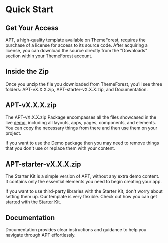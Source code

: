 
# Quick Start

## Get Your Access

APT, a high-quality template available on ThemeForest, requires the purchase of a license for access to its source code. After acquiring a license, you can download the source directly from the "Downloads" section within your ThemeForest account.

## Inside the Zip

Once you unzip the file you downloaded from ThemeForest, you'll see three folders: APT-vX.X.X.zip, APT-starter-vX.X.X.zip, and Documentation.

## APT-vX.X.X.zip

The APT-vX.X.X.zip Package encompasses all the files showcased in the live [demo](http://dastail.kelll31.net/), including all layouts, apps, pages, components, and elements. You can copy the necessary things from there and then use them on your project.

<Callout type="warning">
   If you want to use the Demo package then you may need to remove things that you don't use or replace them with your content.
</Callout>

## APT-starter-vX.X.X.zip

The Starter Kit is a simple version of APT, without any extra demo content. It contains only the essential elements you need to begin creating your app.

If you want to use third-party libraries with the Starter Kit, don't worry about setting them up. Our template is very flexible. Check out how you can get started with the [Starter Kit](/docs/starter-kit).


## Documentation

Documentation provides clear instructions and guidance to help you navigate through APT effortlessly. 
